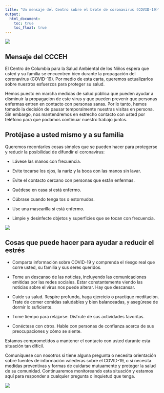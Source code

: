 ```yaml
---
title: "Un mensaje del Centro sobre el brote de coronavirus (COVID-19)"
output: 
  html_document:
    toc: true
    toc_float: true
---
```


<img src="logo.png">

## Mensaje del CCCEH

El Centro de Columbia para la Salud Ambiental de los Niños espera que usted y su familia se encuentren bien durante la propagación del coronavirus (COVID-19). Por medio de esta carta, queremos actualizarlos sobre nuestros esfuerzos para proteger su salud.
 
Hemos puesto en marcha medidas de salud pública que pueden ayudar a disminuir la propagación de este virus y que pueden prevenir que personas enfermas entren en contacto con personas sanas. Por lo tanto, hemos tomado la decisión de pausar temporalmente nuestras visitas en persona. Sin embargo, nos mantendremos en estrecho contacto con usted por teléfono para que podamos continuar nuestro trabajo juntos.
 
## Protéjase a usted mismo y a su familia  
Queremos recordarles cosas simples que se pueden hacer para protegerse y reducir la posibilidad de difundir el coronavirus:  
 
* Lávese las manos con frecuencia.
 
* Evite tocarse los ojos, la nariz y la boca con las manos sin lavar.
 
* Evite el contacto cercano con personas que están enfermas.
 
* Quédese en casa si está enfermo.
 
* Cúbrase cuando tenga tos o estornudos.
 
* Use una mascarilla si está enfermo.
 
* Limpie y desinfecte objetos y superficies que se tocan con frecuencia.
 
<img src="Spanish_infographic.png">
 
 
## Cosas que puede hacer para ayudar a reducir el estrés 
 
* Comparta información sobre COVID-19 y comprenda el riesgo real que corre usted, su familia y sus seres queridos.
* Tome un descanso de las noticias, incluyendo las comunicaciones emitidas por las redes sociales. Estar constantemente viendo las noticias sobre el virus nos puede alterar. Hay que descansar.
 
* Cuide su salud. Respire profundo, haga ejercicio o practique meditación. Trate de comer comidas saludables y bien balanceadas, y asegúrese de dormir lo suficiente.
 
* Tome tiempo para relajarse. Disfrute de sus actividades favoritas.
 
* Conéctese con otros. Hable con personas de confianza acerca de sus preocupaciones y cómo se siente.
 
Estamos comprometidos a mantener el contacto con usted durante esta situación tan difícil.
 
Comuníquese con nosotros si tiene alguna pregunta o necesita orientación sobre fuentes de información valederas sobre el COVID-19, o si necesita medidas preventivas y formas de cuidarse mutuamente y proteger la salud de su comunidad. Continuaremos monitoreando esta situación y estamos aquí para responder a cualquier pregunta o inquietud que tenga.
 
 
<img src="yrend.jpg">

